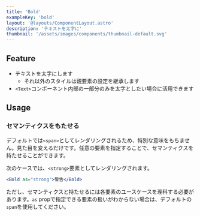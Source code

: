 ```yaml
---
title: 'Bold'
exampleKey: 'bold'
layout: '@layouts/ComponentLayout.astro'
description: 'テキストを太字に'
thumbnail: '/assets/images/components/thumbnail-default.svg'
---
```


## Feature

- テキストを太字にします
    - それ以外のスタイルは親要素の設定を継承します
- `<Text>`コンポーネント内部の一部分のみを太字としたい場合に活用できます

## Usage

### セマンティクスをもたせる

デフォルトでは`<span>`としてレンダリングされるため、特別な意味をもちません。見た目を変えるだけです。任意の要素を指定することで、セマンティクスを持たせることができます。

次のケースでは、`<strong>`要素としてレンダリングされます。

```jsx
<Bold as="strong">警告</Bold>
````

ただし、セマンティクスと持たせるには各要素のユースケースを理科する必要があります。`as` propで指定できる要素の扱いがわからない場合は、デフォルトの`span`を使用してください。